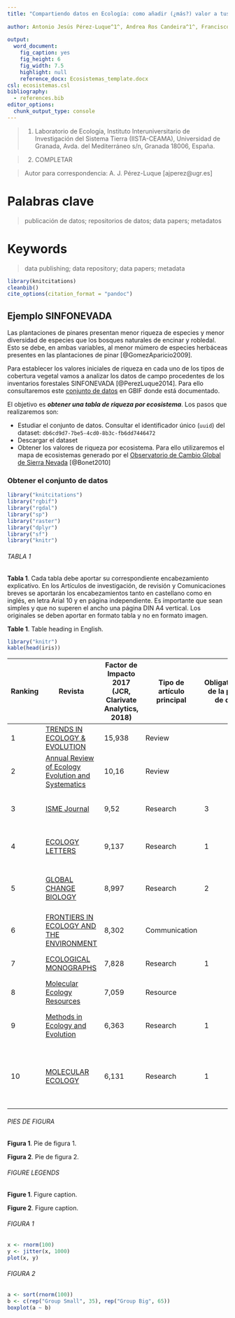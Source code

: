 ```yaml
---
title: "Compartiendo datos en Ecología: como añadir (¿más?) valor a tus datos"
  
author: Antonio Jesús Pérez-Luque^1^, Andrea Ros Candeira^1^, Francisco Rodríguez-Sánchez^2^ 
  
output:
  word_document:
    fig_caption: yes
    fig_height: 6
    fig_width: 7.5
    highlight: null
    reference_docx: Ecosistemas_template.docx
csl: ecosistemas.csl
bibliography: 
  - references.bib
editor_options: 
  chunk_output_type: console
---
```



> (1) Laboratorio de Ecología, Instituto Interuniversitario de Investigación del Sistema Tierra (IISTA-CEAMA), Universidad de Granada, Avda. del Mediterráneo s/n, Granada 18006, España.

> (2) COMPLETAR 

> Autor para correspondencia: A. J. Pérez-Luque [ajperez@ugr.es]


# Palabras clave

> publicación de datos; repositorios de datos; data papers; metadatos


# Keywords

> data publishing; data repository; data papers; metadata


```r
library(knitcitations)
cleanbib()   
cite_options(citation_format = "pandoc")
```






## Ejemplo SINFONEVADA





Las plantaciones de pinares presentan menor riqueza de especies y menor diversidad de especies que los bosques naturales de encinar y robledal. Esto se debe, en ambas variables, al menor múmero de especies herbáceas presentes en las plantaciones de pinar [@GomezAparicio2009].  





Para establecer los valores iniciales de riqueza en cada uno de los tipos de cobertura vegetal vamos a analizar los datos de campo procedentes de los inventarios forestales SINFONEVADA [@PerezLuque2014]. Para ello consultaremos este [conjunto de datos](http://www.gbif.org/dataset/db6cd9d7-7be5-4cd0-8b3c-fb6dd7446472) en GBIF donde está documentado. 

El objetivo es ***obtener una tabla de riqueza por ecosistema***. Los pasos que realizaremos son: 

* Estudiar el conjunto de datos. Consultar el identificador único (`uuid`) del dataset: `db6cd9d7-7be5-4cd0-8b3c-fb6dd7446472` 
* Descargar el dataset 
* Obtener los valores de riqueza por ecosistema. Para ello utilizaremos el mapa de ecosistemas generado por el [Observatorio de Cambio Global de Sierra Nevada](www.obsnev.es) [@Bonet2010] 




### Obtener el conjunto de datos 

```r
library("knitcitations")
library("rgbif")
library("rgdal")
library("sp")
library("raster")
library("dplyr")
library("sf")
library("knitr")
```






















###### TABLA 1

**Tabla 1**. Cada tabla debe aportar su correspondiente encabezamiento explicativo. En los Artículos de investigación, de revisión y Comunicaciones breves se aportarán los encabezamientos tanto en castellano como en inglés, en letra Arial 10 y en página independiente. Es importante que sean simples y que no superen el ancho una página DIN A4 vertical. Los originales se deben aportar en formato tabla y no en formato imagen. 

**Table 1**. Table heading in English. 

```r
library("knitr")
kable(head(iris))
```


| Ranking | Revista                                                                                                  | Factor de Impacto 2017 (JCR, Clarivate Analytics, 2018) | Tipo de artículo principal | Obligatoriedad de la política de datos | URLs útiles (criterios de repositorio)                                                                                                                                | URLs útiles (política de datos)                                                                                                                             |
|---------|----------------------------------------------------------------------------------------------------------|---------------------------------------------------------|----------------------------|----------------------------------------|-----------------------------------------------------------------------------------------------------------------------------------------------------------------------|-------------------------------------------------------------------------------------------------------------------------------------------------------------|
| 1       | [TRENDS IN ECOLOGY & EVOLUTION](https://www.cell.com/trends/ecology-evolution/home)                      | 15,938                                                  | Review                     |                                        |                                                                                                                                                                       |                                                                                                                                                             |
| 2       | [Annual Review of Ecology Evolution and Systematics](https://www.annualreviews.org/journal/ecolsys)      | 10,16                                                   | Review                     |                                        |                                                                                                                                                                       |                                                                                                                                                             |
| 3       | [ISME Journal](https://www.nature.com/ismej/)                                                            | 9,52                                                    | Research                   | 3                                      | [Repositorios recomendados por Springer Nature](https://www.springernature.com/gp/authors/research-data-policy/repositories/12327124)                                 | [Política de datos de investigación](https://www.nature.com/documents/aj-research-data-policy-type-2.pdf)                                                   |
| 4       | [ECOLOGY LETTERS](https://onlinelibrary.wiley.com/journal/14610248)                                      | 9,137                                                   | Research                   | 1                                      | [Normas para los autores-Archivo de datos](https://onlinelibrary.wiley.com/page/journal/14610248/homepage/forauthors.html#tips18)                                     | [Política de intercambio de datos de Wiley](https://authorservices.wiley.com/author-resources/Journal-Authors/open-access/data-sharing-citation/index.html) |
| 5       | [GLOBAL CHANGE BIOLOGY](https://onlinelibrary.wiley.com/journal/13652486)                                | 8,997                                                   | Research                   | 2                                      |                                                                                                                                                                       | [Normas para los autores-Intercambio de datos y accesibilidad](https://onlinelibrary.wiley.com/page/journal/13652486/homepage/forauthors.html)              |
| 6       | [FRONTIERS IN ECOLOGY AND THE ENVIRONMENT](https://esajournals.onlinelibrary.wiley.com/journal/15409309) | 8,302                                                   | Communication              |                                        |                                                                                                                                                                       |                                                                                                                                                             |
| 7       | [ECOLOGICAL MONOGRAPHS](https://esajournals.onlinelibrary.wiley.com/journal/15577015)                    | 7,828                                                   | Research                   | 1                                      | [Normas para los autores-Política de datos](https://esajournals.onlinelibrary.wiley.com/hub/journal/15577015/resources/author-guidelines-ecm#Submission_Requirements) | [Política de disponibilidad de datos](https://esajournals.onlinelibrary.wiley.com/hub/journal/15577015/resources/data-availability-policy-ecm)              |
| 8       | [Molecular Ecology Resources](https://onlinelibrary.wiley.com/journal/17550998)                          | 7,059                                                   | Resource                   |                                        |                                                                                                                                                                       |                                                                                                                                                             |
| 9       | [Methods in Ecology and Evolution](https://besjournals.onlinelibrary.wiley.com/journal/2041210x)         | 6,363                                                   | Research                   | 1                                      | [Política de datos y repositorios comunes](https://besjournals.onlinelibrary.wiley.com/hub/data_archiving_policy)                                                     |                                                                                                                                                             |
| 10      | [MOLECULAR ECOLOGY](https://onlinelibrary.wiley.com/journal/1365294x)                                    | 6,131                                                   | Research                   | 1                                      | [Normas para los autores-Accesibilidad, almacenamiento y documentación de datos](https://onlinelibrary.wiley.com/page/journal/1365294x/homepage/forauthors.html)      |                                                                                                                                                             |




###### PIES DE FIGURA

**Figura 1**. Pie de figura 1. 

**Figura 2**. Pie de figura 2.





###### FIGURE LEGENDS

**Figure 1**. Figure caption.

**Figure 2**. Figure caption.




###### FIGURA 1

```r
x <- rnorm(100)
y <- jitter(x, 1000)
plot(x, y)
```



###### FIGURA 2

```r
a <- sort(rnorm(100))
b <- c(rep("Group Small", 35), rep("Group Big", 65))
boxplot(a ~ b)
```









